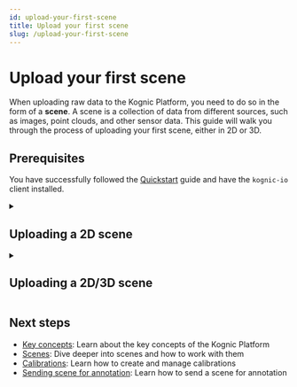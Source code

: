 ```yaml
---
id: upload-your-first-scene
title: Upload your first scene
slug: /upload-your-first-scene
---
```





# Upload your first scene

When uploading raw data to the Kognic Platform, you need to do so in the form of a **scene**.
A scene is a collection of data from different sources, such as images, point clouds, and other sensor data.
This guide will walk you through the process of uploading your first scene, either in 2D or 3D.

## Prerequisites

You have successfully followed the [Quickstart](./quickstart.mdx) guide and have the `kognic-io` client installed.

<details>
  <summary>
    <h2 style={{margin: '0px'}}>Uploading a 2D scene</h2>
  </summary>

To upload a 2D scene, you need to have the raw images available on your local machine (or create a [callback](https://developers.kognic.com/docs/kognic-io/overview#data-from-callback) for remote data).
It is a two-step process:

1. Build the scene object in Python
2. Upload the scene object to the Kognic Platform

Below follows examples for a few different cases.

<Tabs>
  <TabItem value="one-image" label="One Image" default>
    <CamerasOneImage />
  </TabItem>
  <TabItem value="multiple-images" label="Multiple Images" default>
    <CamerasMultipleImages />
  </TabItem>
  <TabItem value="sequence" label="Sequence">
    <CamerasSeq />
  </TabItem>
</Tabs>

The `scene_uuid` returned in the response can be used to reference the scene in future API calls. For example, to check the status of the scene:

<CheckSceneStatus />

This is often useful when uploading large scenes that take some time to process. If the scene is ready, you can view it in the Kognic Platform by following the link retrieved from the API:

<GetSceneViewLink />

{/* TODO: Add link to scenes table when that is released */}

</details>

<details>
  <summary>
    <h2 style={{margin: '0px'}}>Uploading a 2D/3D scene</h2>
  </summary>

To upload a 2D/3D scene, you need to have the raw images and point clouds available on your local machine (or create a [callback](https://developers.kognic.com/docs/kognic-io/overview#data-from-callback) for remote data).
In addition you need to have calibration data available.
It is a three-step process:

1. Create a [calibration](./kognic-io/calibrations/overview)
2. Build the scene object in Python, referencing the calibration from the previous step
3. Upload the scene object to the Kognic Platform

Below follows examples for a few different cases.

<Tabs>
  <TabItem value="one-image-one-lidar" label="One Image" default>
    <LidarsAndCamerasOne />
  </TabItem>
  <TabItem value="multiple-images" label="Multiple Images" default>
    <LidarsAndCamerasMultiple />
  </TabItem>
  <TabItem value="2d/3d-sequence" label="Sequence" default>
    <LidarsAndCamerasSeq />
  </TabItem>
</Tabs>

:::note
Multiple point clouds is also supported, but not shown in the examples above since that requires a bit more data.
See the [Motion Compensation](./kognic-io/scenes/lidars_with_imu_data.md) section for more details.
:::

The `scene_uuid` returned in the response can be used to reference the scene in future API calls. For example, to check the status of the scene:

<CheckSceneStatus />

This is often useful when uploading large scenes that take some time to process. If the scene is ready, you can view it in the Kognic Platform by following the link retrieved from the API:

<GetSceneViewLink />

{/* TODO: Add link to scenes table when that is released */}

</details>

## Next steps

- [Key concepts](./key_concepts.md): Learn about the key concepts of the Kognic Platform
- [Scenes](./kognic-io/overview): Dive deeper into scenes and how to work with them
- [Calibrations](./kognic-io/calibrations/overview): Learn how to create and manage calibrations
- [Sending scene for annotation](./kognic-io/working_with_scenes_and_inputs#creating-inputs-from-scene): Learn how to send a scene for annotation
